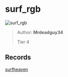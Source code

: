
# surf_rgb

![surf_rgb](https://raw.githubusercontent.com/Sayt123/SurfMapPics/Maps-and-bonuses/csgo/surf_rgb.jpg)

> Author: **Mrdeadguy34**
>
> Tier 4

## Records

[surfheaven](https://surfheaven.eu/map/surf_rgb)
